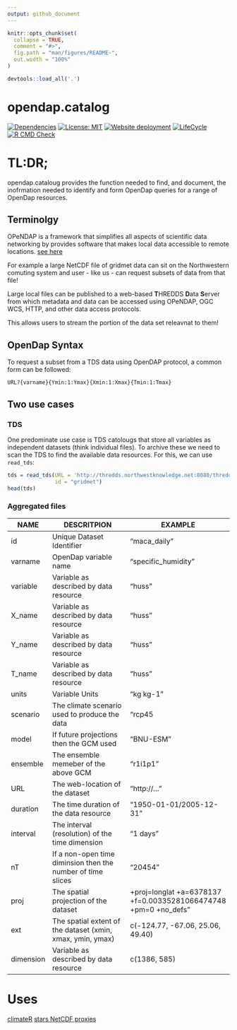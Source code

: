 ```yaml
---
output: github_document
---
```


<!-- README.md is generated from README.Rmd. Please edit that file -->

```r
knitr::opts_chunk$set(
  collapse = TRUE,
  comment = "#>",
  fig.path = "man/figures/README-",
  out.width = "100%"
)

devtools::load_all('.')
```

# opendap.catalog

<!-- badges: start -->
[![Dependencies](https://img.shields.io/badge/dependencies-6/30-orange?style=flat)](#)
[![License: MIT](https://img.shields.io/badge/License-MIT-yellow.svg)](https://choosealicense.com/licenses/mit/)
[![Website deployment](https://github.com/mikejohnson51/opendap.catalog/actions/workflows/pkgdown.yaml/badge.svg)](https://github.com/mikejohnson51/opendap.catalog/actions/workflows/pkgdown.yaml)
[![LifeCycle](man/figures/lifecycle/lifecycle-experimental.svg)](https://lifecycle.r-lib.org/articles/stages.html#experimental)
[![R CMD Check](https://github.com/mikejohnson51/opendap.catalog/actions/workflows/R-CMD-check.yaml/badge.svg)](https://github.com/mikejohnson51/opendap.catalog/actions/workflows/R-CMD-check.yaml)
<!-- badges: end -->

# TL:DR;

opendap.cataloug provides the function needed to find, and document, the inofrmation needed to identify and form OpenDap queries for a range of OpenDap resources.

## Terminolgy

OPeNDAP is a framework that simplifies all aspects of scientific data networking by provides software that makes local data accessible to remote locations. [see here](https://www.opendap.org)

For example a large NetCDF file of gridmet data can sit on the Northwestern comuting system and user - like us - can request subsets of data from that file!

Large local files can be published to a web-based **T**HREDDS **D**ata **S**erver from which metadata and data can be accessed using OPeNDAP, OGC WCS, HTTP, and other data access protocols.

This allows users to stream the portion of the data set releavnat to them!

## OpenDap Syntax

To request a subset from a TDS data using OpenDAP protocol, a common form can be followed:

```
URL?{varname}{Ymin:1:Ymax}{Xmin:1:Xmax}{Tmin:1:Tmax}
```

## Two use cases

### TDS

One predominate use case is TDS catolougs that store all variables as independent datasets (think individual files). To archive these we need to scan the TDS to find the available data resources. For this, we can use `read_tds`:

```r
tds = read_tds(URL = 'http://thredds.northwestknowledge.net:8080/thredds/reacch_climate_MET_aggregated_catalog.html', 
               id = "gridmet") 
head(tds)
```

### Aggregated files




| NAME | DESCRITPION | EXAMPLE | 
| ---- | ------------| --------| 
| id    | Unique Dataset Identifier | "maca_daily" |
| varname | OpenDap variable name   | "specific_humidity" |
| variable | Variable as described by data resource | "huss" |
| X_name | Variable as described by data resource | "huss" |
| Y_name | Variable as described by data resource | "huss" |
| T_name | Variable as described by data resource | "huss" |
| units | Variable Units | "kg kg-1" |
| scenario | The climate scenario used to produce the data | "rcp45 |
| model | If future projections then the GCM used | "BNU-ESM" |
| ensemble | The ensemble memeber of the above GCM | "r1i1p1" |
| URL | The web-location of the dataset | "http://..." |
| duration | The time duration of the data resource | "1950-01-01/2005-12-31" |
| interval | The interval (resolution) of the time dimension | "1 days" |
| nT | If a non-open time diminsion then the number of time slices | "20454" |
| proj | The spatial projection of the dataset| +proj=longlat +a=6378137 +f=0.00335281066474748 +pm=0 +no_defs" |
| ext | The spatial extent of the dataset (xmin, xmax, ymin, ymax)  | c(-124.77,  -67.06,   25.06,   49.40) |
| dimension | Variable as described by data resource | c(1386, 585) |


# Uses

[climateR]()
[stars NetCDF proxies]()

